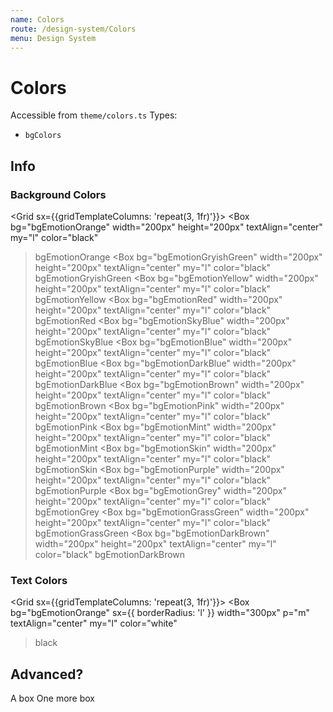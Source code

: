 ```yaml
---
name: Colors
route: /design-system/Colors
menu: Design System
---
```




# Colors

Accessible from `theme/colors.ts`
Types:
- `bgColors`

## Info

### Background Colors

<Grid sx={{gridTemplateColumns: 'repeat(3, 1fr)'}}>
  <Box
    bg="bgEmotionOrange"
    width="200px"
    height="200px"
    textAlign="center"
    my="l"
    color="black"
  >bgEmotionOrange</Box>
  <Box
    bg="bgEmotionGryishGreen"
    width="200px"
    height="200px"
    textAlign="center"
    my="l"
    color="black"
  >bgEmotionGryishGreen</Box>
  <Box
    bg="bgEmotionYellow"
    width="200px"
    height="200px"
    textAlign="center"
    my="l"
    color="black"
  >bgEmotionYellow</Box>
  <Box
    bg="bgEmotionRed"
    width="200px"
    height="200px"
    textAlign="center"
    my="l"
    color="black"
  >bgEmotionRed</Box>
  <Box
    bg="bgEmotionSkyBlue"
    width="200px"
    height="200px"
    textAlign="center"
    my="l"
    color="black"
  >bgEmotionSkyBlue</Box>
  <Box
    bg="bgEmotionBlue"
    width="200px"
    height="200px"
    textAlign="center"
    my="l"
    color="black"
  >bgEmotionBlue</Box>
  <Box
    bg="bgEmotionDarkBlue"
    width="200px"
    height="200px"
    textAlign="center"
    my="l"
    color="black"
  >bgEmotionDarkBlue</Box>
    <Box
    bg="bgEmotionBrown"
    width="200px"
    height="200px"
    textAlign="center"
    my="l"
    color="black"
  >bgEmotionBrown</Box>
    <Box
    bg="bgEmotionPink"
    width="200px"
    height="200px"
    textAlign="center"
    my="l"
    color="black"
  >bgEmotionPink</Box>
    <Box
    bg="bgEmotionMint"
    width="200px"
    height="200px"
    textAlign="center"
    my="l"
    color="black"
  >bgEmotionMint</Box>
    <Box
    bg="bgEmotionSkin"
    width="200px"
    height="200px"
    textAlign="center"
    my="l"
    color="black"
  >bgEmotionSkin</Box>
    <Box
    bg="bgEmotionPurple"
    width="200px"
    height="200px"
    textAlign="center"
    my="l"
    color="black"
  >bgEmotionPurple</Box>
    <Box
    bg="bgEmotionGrey"
    width="200px"
    height="200px"
    textAlign="center"
    my="l"
    color="black"
  >bgEmotionGrey</Box>
    <Box
    bg="bgEmotionGrassGreen"
    width="200px"
    height="200px"
    textAlign="center"
    my="l"
    color="black"
  >bgEmotionGrassGreen</Box>
    <Box
    bg="bgEmotionDarkBrown"
    width="200px"
    height="200px"
    textAlign="center"
    my="l"
    color="black"
  >bgEmotionDarkBrown</Box>
</Grid>


### Text Colors
<Grid sx={{gridTemplateColumns: 'repeat(3, 1fr)'}}>
  <Box
    bg="bgEmotionOrange"
    sx={{ borderRadius: 'l' }}
    width="300px"
    p="m"
    textAlign="center"
    my="l"
    color="white"
  >black</Box>
</Grid>

## Advanced?

<Playground>
  <Grid sx={{gridTemplateColumns: 'repeat(3, 1fr)'}}>
    <Box
      bg="bgEmotionOrange"
      width="200px"
      height="200px"
      textAlign="center"
      my="l"
      color="white"
    >A box</Box>
    <Box
      bg="bgEmotionGrassGreen"
      width="200px"
      height="200px"
      textAlign="center"
      my="l"
      color="black"
    >One more box</Box>
  </Grid>
</Playground>

